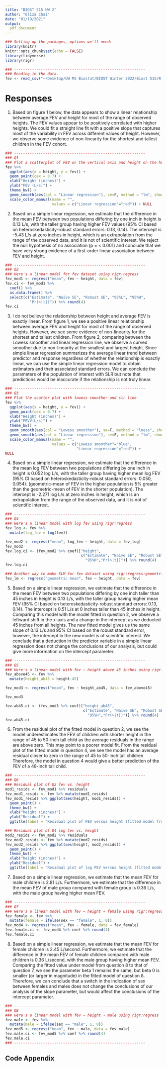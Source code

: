 ```yaml
---
title: "BIOST 515 HW 2"
author: "Eliza Chai"
date: "01/19/2021"
output:
  pdf_document
---
```


```r
### Setting up the packages, options we'll need:
library(knitr)
knitr::opts_chunk$set(echo = FALSE)
library(tidyverse)
library(rigr)
```

```r
### -----------------------------------------------------------
### Reading in the data. 
fev <- read_csv("~/Desktop/UW MS Biostat/BIOST Winter 2022/Biost 515/R dataset/fev.csv")
```

# Responses

1.  Based on figure 1 below, the data appears to show a linear relationship between average FEV and height for most of the range of observed heights. The FEV values appear to be positively correlated with higher heights. We could fit a straight line fit with a positive slope that captures most of the variability in FEV across different values of height. However, we observe some evidence of non-linearity for the shortest and tallest children in the FEV cohort.


```r
### -----------------------------------------------------------
### Q1
### Plot a scatterplot of FEV on the vertical axis and height on the horizontal axis
fev %>%
  ggplot(aes(x = height, y = fev)) +
  geom_point(cex = 0.7) +
  xlab("Height (inches)") +
  ylab("FEV (L/s)") +
  theme_bw() +
  geom_smooth(aes(col = "Linear regression"), se=F, method = "lm", show.legend = T) +
  scale_color_manual(name = "",
                     values = c("Linear regression"="red")) + NULL
```

2.  Based on a simple linear regression, we estimate that the difference in the mean FEV between two populations differing by one inch in height is 0.13 L/s, with the taller group having higher FEV values (95% CI based on heteroskedasticity-robust standard errors: 0.13, 0.14). The intercept is -5.43 L/s at zero inches in height, which is an extrapolation from the range of the observed data, and it is not of scientific interest. We reject the null hypothesis of no association (p = < 0.001) and conclude that we have very strong evidence of a first-order linear association between FEV and height. 


```r
### -----------------------------------------------------------
### Q2
### Here's a linear model for fev dataset using rigr:regress
fev_mod1 <- regress("mean", fev ~ height, data = fev)
fev.ci <- fev_mod1 %>% 
  coef() %>% 
  as.data.frame() %>% 
  select(c("Estimate", "Naive SE", "Robust SE", "95%L", "95%H",
           "Pr(>|t|)")) %>% round(4)
fev.ci
```

3.  I do not believe the relationship between height and average FEV is exactly linear. From figure 1, we see a positive linear relationship between average FEV and height for most of the range of observed heights. However, we see some evidence of non-linearity for the shortest and tallest children. From figure 2, comparing between the Lowess smoother and linear regression line, we observe a curved smoother due to non-linearity at the smallest and largest height. Since simple linear regression summarizes the average linear trend between predictor and response regardless of whether the relationship is exactly linear, we can use the simple linear regression model to obtain estimators and their associated standard errors. We can conclude the parameters of the population of interest with SLR but note that predictions would be inaccurate if the relationship is not truly linear. 

```r
### -----------------------------------------------------------
### Q3
### Plot the scatter plot with lowess smoother and slr line
fev %>%
  ggplot(aes(x = height, y = fev)) +
  geom_point(cex = 0.7) +
  xlab("Height (inches)") +
  ylab("FEVV(L/s)") +
  theme_bw() +
  geom_smooth(aes(col = "Lowess smoother"), se=F, method = "loess", show.legend=T)+
  geom_smooth(aes(col = "Linear regression"), se=F, method = "lm", show.legend = T) +
  scale_color_manual(name = "",
                     values = c("Lowess smoother"="blue",
                                "Linear regression"="red")) +
NULL
```

4.  Based on a simple linear regression, we estimate that the difference in the mean log FEV between two populations differing by one inch in height is 0.052 log L/s, with the taller group having higher mean log FEV (95% CI based on heteroskedasticity-robust standard errors: 0.050, 0.054). (geometric-mean of FEV in the higher population is 5% greater than the geometric-mean of FEV in the shorter population). The intercept is -2.271 log L/s at zero inches in height, which is an extrapolation from the range of the observed data, and it is not of scientific interest. 

```r
### -----------------------------------------------------------
### Q4
### Here's a linear model with log fev using rigr:regress
fev_log <- fev %>% 
  mutate(log_fev = log(fev))

fev_mod2 <- regress("mean", log_fev ~ height, data = fev_log)
fev_mod2
fev.log.ci <- (fev_mod2 %>% coef)["height", 
                                  c("Estimate", "Naive SE", "Robust SE", "95%L",
                                    "95%H","Pr(>|t|)")] %>% round(4)
fev.log.ci

### Another way to make SLM for fev dataset using rigr:regress:geometric mean
fev_lm <- regress("geometric mean", fev ~ height, data = fev)
```

5.  Based on a simple linear regression, we estimate that the difference in the mean FEV between two populations differing by one inch taller than 45 inches in height is 0.13 L/s, with the taller group having higher mean FEV (95% CI based on heteroskedasticity-robust standard errors: 0.13, 0.14). The intercept is 0.51 L/s at 0 inches taller than 45 inches in height. Comparing this model with the model fitted in question 2, we observe a leftward shift in the x-axis and a change in the intercept as we deducted 45 inches from all heights. The new fitted model gives us the same slope of 0.13 L/s and 95% CI based on the robust standard error, however, the intercept in the new model is of scientific interest. We conclude that a deduction in the predictor variable in a simple linear regression does not change the conclusions of our analysis, but could give more information on the intercept parameter.


```r
### -----------------------------------------------------------
### Q5
### Here's a linear model with fev ~ height above 45 inches using rigr:regress
fev_above45 <- fev %>% 
  mutate(height_ab45 = height-45)

fev_mod3 <- regress("mean", fev ~ height_ab45, data = fev_above45)

fev_mod3

fev.ab45.ci <- (fev_mod3 %>% coef)["height_ab45", 
                                   c("Estimate", "Naive SE", "Robust SE", "95%L", 
                                     "95%H","Pr(>|t|)")] %>% round(4)
fev.ab45.ci
```

6.  From the residual plot of the fitted model in question 2, we see the model underestimates the FEV of children with shorter height in the range of 45 to 50-inch tall child as the average residuals in the range are above zero.  This may point to a poorer model fit. From the residual plot of the fitted model in question 4, we see the model has an average residual closer to zero in the range of 45 to 50-inch tall children. Therefore, the model in question 4 would give a better prediction of the FEV of a 48-inch tall child.

```r
### -----------------------------------------------------------
### Q6
### Residual plot of Q2 fev vs. height 
mod1_resids <- fev_mod1 %>% residuals
fev_mod1_resids <- fev %>% mutate(mod1_resids)
fev_mod1_resids %>% ggplot(aes(height, mod1_resids)) +
  geom_point() +
  theme_bw() +
  xlab("height (inches)") +
  ylab("Residual") +
  ggtitle(label = "Residual plot of FEV versus height (fitted model from Q2)")

### Residual plot of Q4 log fev vs. height 
mod2_resids <- fev_mod2 %>% residuals
fev_mod2_resids <- fev %>% mutate(mod2_resids)
fev_mod2_resids %>% ggplot(aes(height, mod2_resids)) +
  geom_point() +
  theme_bw() +
  xlab("height (inches)") +
  ylab("Residual") +
  ggtitle(label = "Residual plot of log FEV versus height (fitted model from Q4)")
```

7.  Based on a simple linear regression, we estimate that the mean FEV for male children is 2.81 L/s. Furthermore, we estimate that the difference in the mean FEV of male group compared with female group is 0.36 L/s, with the male group having higher mean FEV. 

```r
### -----------------------------------------------------------
### Q7
### Here's a linear model with fev ~ height + female using rigr:regress
fev_female <- fev %>% 
  mutate(female = ifelse(sex == "female", 1, 0))
fev_mod4 <- regress("mean", fev ~ female, data = fev_female)
fev.female.ci <- fev_mod4 %>% coef %>% round(4)
fev.female.ci
```

8.  Based on a simple linear regression, we estimate that the mean FEV for female children is 2.45 L/second. Furthermore, we estimate that the difference in the mean FEV of female children compared with male children is 0.36 L/second, with the male group having higher mean FEV. 
Comparing the fitted value under model from question 8 to that of question 7, we see the parameter beta 1 remains the same, but beta 0 is smaller (or larger in magnitude) in the fitted model of question 8. Therefore, we can conclude that a switch in the indication of sex between females and males does not change the conclusions of our analysis of the slope parameter, but would affect the conclusions of the intercept parameter.  


```r
### -----------------------------------------------------------
### Q8
### Here's a linear model with fev ~ height + male using rigr:regress
fev_male <- fev %>% 
  mutate(male = ifelse(sex == "male", 1, 0))
fev_mod5 <- regress("mean", fev ~ male, data = fev_male)
fev.male.ci <- fev_mod5 %>% coef %>% round(4)
fev.male.ci
### -----------------------------------------------------------
```

\pagebreak

## Code Appendix

```r
```
